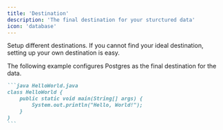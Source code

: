 ```yaml
---
title: 'Destination'
description: 'The final destination for your sturctured data'
icon: 'database'
---
```


Setup different destinations. If you cannot find your ideal destination, setting up your own destination is easy.

The following example configures Postgres as the final destination for the data.
````md
```java HelloWorld.java
class HelloWorld {
    public static void main(String[] args) {
        System.out.println("Hello, World!");
    }
}
```
````
